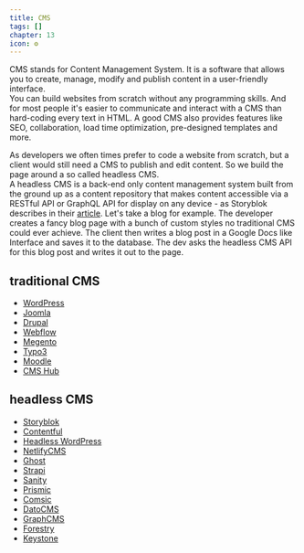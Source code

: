 ```yaml
---
title: CMS
tags: []
chapter: 13
icon: ⚙️
---
```


CMS stands for Content Management System. It is a software that allows you to create, manage, modify and publish content in a user-friendly interface.  
You can build websites from scratch without any programming skills.
And for most people it's easier to communicate and interact with a CMS than hard-coding every text in HTML.
A good CMS also provides features like SEO, collaboration, load time optimization, pre-designed templates and more.

As developers we often times prefer to code a website from scratch, but a client would still need a CMS to publish and edit content.
So we build the page around a so called headless CMS.  
A headless CMS is a back-end only content management system built from the ground up as a content repository that makes content accessible via a RESTful API or GraphQL API for display on any device - as Storyblok describes in their [article](https://www.storyblok.com/tp/headless-cms-explained).
Let's take a blog for example. The developer creates a fancy blog page with a bunch of custom styles no traditional CMS could ever achieve. The client then writes a blog post in a Google Docs like Interface and saves it to the database. The dev asks the headless CMS API for this blog post and writes it out to the page.

## traditional CMS

- [WordPress](https://wordpress.org/)
- [Joomla](https://www.joomla.org/)
- [Drupal](https://www.drupal.org/)
- [Webflow](https://webflow.com/)
- [Megento](https://www.megento.com/)
- [Typo3](https://www.typo3.org/)
- [Moodle](https://moodle.org/)
- [CMS Hub](https://www.hubspot.com/products/cms)

## headless CMS

- [Storyblok](https://storyblok.com/)
- [Contentful](https://contentful.com/)
- [Headless WordPress](https://wordpress.org/)
- [NetlifyCMS](https://github.com/netlify/netlify-cms)
- [Ghost](https://ghost.org/)
- [Strapi](https://strapi.io/)
- [Sanity](https://sanity.io/)
- [Prismic](https://prismic.io/)
- [Comsic](https://cosmicjs.com/)
- [DatoCMS](https://datocms.com/)
- [GraphCMS](https://graphcms.com/)
- [Forestry](https://forestry.io/)
- [Keystone](https://keystonejs.com/)
